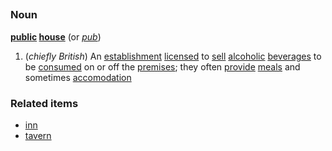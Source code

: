 =={{En}}== 
===Noun===
{{Wikipedia}}
'''[[public]] [[house]]'''   (or ''[[pub]]'')
#(''chiefly British'') An [[establishment]] [[licensed]] to [[sell]] [[alcoholic]] [[beverage]]s to be [[consume]]d on or off the [[premises]]; they often [[provide]] [[meal]]s and sometimes [[accomodation]]
===Related items===
* [[inn]]
* [[tavern]]